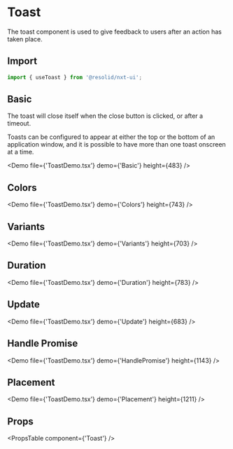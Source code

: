 # Toast

The toast component is used to give feedback to users after an action has taken place.

## Import

```javascript
import { useToast } from '@resolid/nxt-ui';
```

## Basic

The toast will close itself when the close button is clicked, or after a timeout.

Toasts can be configured to appear at either the top or the bottom of an application window, and it is possible to have more than one toast onscreen at a time.

<Demo file={'ToastDemo.tsx'} demo={'Basic'} height={483} />

## Colors

<Demo file={'ToastDemo.tsx'} demo={'Colors'} height={743} />

## Variants

<Demo file={'ToastDemo.tsx'} demo={'Variants'} height={703} />

## Duration

<Demo file={'ToastDemo.tsx'} demo={'Duration'} height={783} />

## Update

<Demo file={'ToastDemo.tsx'} demo={'Update'} height={683} />

## Handle Promise

<Demo file={'ToastDemo.tsx'} demo={'HandlePromise'} height={1143} />

## Placement

<Demo file={'ToastDemo.tsx'} demo={'Placement'} height={1211} />

## Props

<PropsTable component={'Toast'} />
